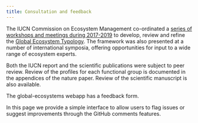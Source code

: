 ```yaml
---
title: Consultation and feedback
---
```


The IUCN Commission on Ecosystem Management co-ordinated a [series of workshops and meetings during 2017-2019](development.qmd) to develop, review and refine the <a href="https://iucnrle.org/about-rle/ongoing-initiatives/global-ecosystem-typology/" target="_blank">Global Ecosystem Typology</a>. The framework was also presented at a number of international symposia, offering opportunities for input to a wide range of ecosystem experts.

Both the IUCN report and the scientific publications were subject to peer review. Review of the profiles for each functional group is documented in the appendices of the nature paper. Review of the scientific manuscript is also available. 

The global-ecosystems webapp has a feedback form.

In this page we provide a simple interface to allow users to flag issues or suggest improvements through the GitHub comments features.

